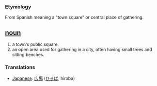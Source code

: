 === Etymology ===
From Spanish meaning a "town square" or central place of gathering.

== [[noun]] ==
#a town's public square.
#an open area used for gathering in a city, often having small trees and sitting benches.

=== Translations ===
*[[Japanese]]: [[広場]] ([[ひろば]], hiroba)